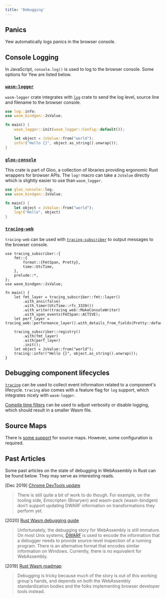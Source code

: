 ```yaml
---
title: 'Debugging'
---
```


## Panics

Yew automatically logs panics in the browser console.

## Console Logging

In JavaScript, `console.log()` is used to log to the browser console. Some options for Yew are listed below.

### [`wasm-logger`](https://crates.io/crates/wasm-logger)

`wasm-logger` crate integrates with [`log`](https://crates.io/crates/log) crate to send the log level, source line and filename to the browser console.

```rust ,ignore
use log::info;
use wasm_bindgen::JsValue;

fn main() {
    wasm_logger::init(wasm_logger::Config::default());

    let object = JsValue::from("world");
    info!("Hello {}", object.as_string().unwrap());
}
```

### [`gloo-console`](https://crates.io/crates/gloo-console)

This crate is part of Gloo, a collection of libraries providing ergonomic Rust wrappers for browser APIs.
The `log!` macro can take a `JsValue` directly which is slightly easier to use than `wasm_logger`.

```rust ,ignore
use gloo_console::log;
use wasm_bindgen::JsValue;

fn main() {
    let object = JsValue::from("world");
    log!("Hello", object)
}
```

### [`tracing-web`](https://crates.io/crates/tracing-web)

`tracing-web` can be used with [`tracing-subscriber`](https://crates.io/crates/tracing-subscriber) to output messages to the browser console.

```rust, ignore
use tracing_subscriber::{
    fmt::{
        format::{FmtSpan, Pretty},
        time::UtcTime,
    },
    prelude::*,
};
use wasm_bindgen::JsValue;

fn main() {
    let fmt_layer = tracing_subscriber::fmt::layer()
        .with_ansi(false)
        .with_timer(UtcTime::rfc_3339())
        .with_writer(tracing_web::MakeConsoleWriter)
        .with_span_events(FmtSpan::ACTIVE);
    let perf_layer = tracing_web::performance_layer().with_details_from_fields(Pretty::default());

    tracing_subscriber::registry()
        .with(fmt_layer)
        .with(perf_layer)
        .init();
    let object = JsValue::from("world");
    tracing::info!("Hello {}", object.as_string().unwrap());
}
```

## Debugging component lifecycles

[`tracing`](https://crates.io/crates/tracing) can be used to collect event information related to a component's lifecycle. `tracing` also comes with a feature flag for `log` support, which integrates nicely with `wasm-logger`.

[Compile time filters](https://docs.rs/tracing/latest/tracing/level_filters/index.html#compile-time-filters) can be used to adjust verbosity or disable logging, which should result in a smaller Wasm file.

## Source Maps

There is [some support](https://developer.chrome.com/blog/wasm-debugging-2019/#enter-dwarf) for source maps.
However, some configuration is required.

## Past Articles

Some past articles on the state of debugging in WebAssembly in Rust can be found below. They may serve as interesting reads.

\[Dec 2019\] [Chrome DevTools update](https://developers.google.com/web/updates/2019/12/webassembly#the_future)

> There is still quite a bit of work to do though. For example, on the tooling side, Emscripten \(Binaryen\) and wasm-pack \(wasm-bindgen\) don’t support updating DWARF information on transformations they perform yet.

\[2020\] [Rust Wasm debugging guide](https://rustwasm.github.io/book/reference/debugging.html#using-a-debugger)

> Unfortunately, the debugging story for WebAssembly is still immature. On most Unix systems, [DWARF](http://dwarfstd.org/) is used to encode the information that a debugger needs to provide source-level inspection of a running program. There is an alternative format that encodes similar information on Windows. Currently, there is no equivalent for WebAssembly.

\[2019\] [Rust Wasm roadmap](https://rustwasm.github.io/rfcs/007-2019-roadmap.html#debugging)

> Debugging is tricky because much of the story is out of this working group's hands, and depends on both the WebAssembly standardization bodies and the folks implementing browser developer tools instead.
